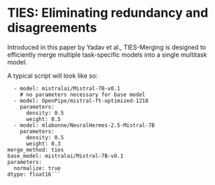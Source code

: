 # TIES: Eliminating redundancy and disagreements

Introduced in this paper by Yadav et al., TIES-Merging is designed to efficiently merge multiple task-specific models into a single multitask model.

A typical script will look like so:
```models:
  - model: mistralai/Mistral-7B-v0.1
    # no parameters necessary for base model
  - model: OpenPipe/mistral-ft-optimized-1218
    parameters:
      density: 0.5
      weight: 0.5
  - model: mlabonne/NeuralHermes-2.5-Mistral-7B
    parameters:
      density: 0.5
      weight: 0.3
merge_method: ties
base_model: mistralai/Mistral-7B-v0.1
parameters:
  normalize: true
dtype: float16```